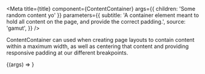 
<Meta
  title={title}
  component={ContentContainer}
  args={{ children: 'Some random content yo' }}
  parameters={{
    subtitle:
      'A container element meant to hold all content on the page, and provide the correct padding.',
    source: 'gamut',
  }}
/>

ContentContainer can used when creating page layouts to contain content
within a maximum width, as well as centering that content and providing
responsive padding at our different breakpoints.

<Canvas>
  <Story name="Content Container">
    {(args) => <ContentContainer {...args} />}
  </Story>
</Canvas>

<Props story="Content Container" />
